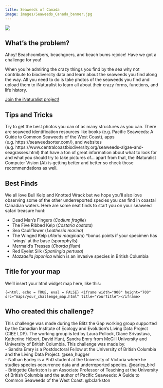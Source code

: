 ```yaml
---
title: Seaweeds of Canada
image: images/Seaweeds_Canada_banner.jpg
---
```



![](images/Seaweeds_Canada_banner.jpg)

## What's the problem?

Ahoy! Beachcombers, beachgoers, and beach bums rejoice! Have we got a challenge for you!

When you're admiring the crazy things you find by the sea why not contribute to biodiversity data and learn about the seaweeds you find along the way. All you need to do is take photos of the seaweeds you find and upload them to iNaturalist to learn all about their crazy forms, functions, and life history.

[Join the iNaturalist project!](https://inaturalist.ca/projects/blitz-the-gap-seaweeds-of-canada){.btn .btn-primary .btn role="button"}

## **Tips and Tricks**

Try to get the best photos you can of as many structures as you can. There are seaweed identification resources like books (e.g. Pacific Seaweeds: A Guide to Common Seaweeds of the West Coast), apps (e.g. https://seaweedsorter.com/), and websites (e.g. https://www.centralcoastbiodiversity.org/seaweeds-algae-and-seagrasses.html) that have a ton of great information about what to look for and what you should try to take pictures of... apart from that, the iNaturalist Computer Vision (AI) is getting better and better so check those recommendations as well.

## **Best Finds**

We all love Bull Kelp and Knotted Wrack but we hope you'll also love observing some of the other underreported species you can find in coastal Canadian waters. Here are some neat finds to start you on your seaweed safari treasure hunt:

- Dead Man's Fingers (*Codium fragile*) 
- The Five Ribbed Kelp (*Costaria costata*)
- Sea Cauliflower (*Leathesia marina*)
- The Winged Kelp (*Alaria marginata*) *bonus points if your specimen has 'wings' at the base (sporophylls)
- Mermaid's Tresses (*Chorda filum*)
- Red Eyelet Silk (*Sparlingia pertusa*) 
- *Mazzaella japonica* which is an invasive species in British Columbia

## Title for your map

We'll insert your html widget map here, like this:

```{=html, echo = TRUE, eval = FALSE}
<iframe width="900" height="700" src="maps/your_challenge_map.html" title="YourTitle"></iframe>
```

## **Who created this challenge?**

This challenge was made during the Blitz the Gap working group supported by the Canadian Institute of Ecology and Evolution’s Living Data Project (CIEE LDP). The working group is led by Laura Pollock, Diane Srivastava, Katherine Hébert, David Hunt, Sandra Emry from McGill University and University of British Columbia.
This challenge was made by:  
- Sandra Emry is a Postdoctoral Fellow at the University of British Columbia and the Living Data Project. @sea_hugger   
- Nathan Earley is a PhD student at the University of Victoria where he studies species occurrence data and underreported species. @earley_bird   
- Bridgette Clarkston is an Associate Professor of Teaching at the University of British Columbia and the author of Pacific Seaweeds: A Guide to Common Seaweeds of the West Coast. @bclarkston   

